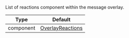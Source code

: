 List of reactions component within the message overlay.

| Type      | Default                                                                              |
| --------- | ------------------------------------------------------------------------------------ |
| component | [OverlayReactions](../../../../ui-components/overlay-provider/overlay-reactions.mdx) |
